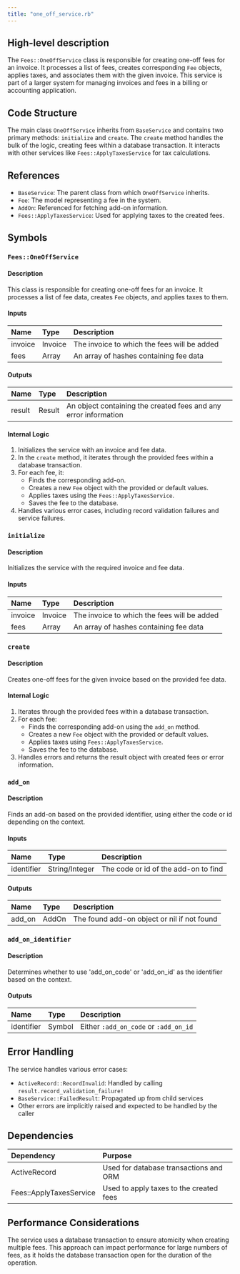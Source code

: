 ```yaml
---
title: "one_off_service.rb"
---
```


## High-level description
The `Fees::OneOffService` class is responsible for creating one-off fees for an invoice. It processes a list of fees, creates corresponding `Fee` objects, applies taxes, and associates them with the given invoice. This service is part of a larger system for managing invoices and fees in a billing or accounting application.

## Code Structure
The main class `OneOffService` inherits from `BaseService` and contains two primary methods: `initialize` and `create`. The `create` method handles the bulk of the logic, creating fees within a database transaction. It interacts with other services like `Fees::ApplyTaxesService` for tax calculations.

## References
- `BaseService`: The parent class from which `OneOffService` inherits.
- `Fee`: The model representing a fee in the system.
- `AddOn`: Referenced for fetching add-on information.
- `Fees::ApplyTaxesService`: Used for applying taxes to the created fees.

## Symbols

### `Fees::OneOffService`
#### Description
This class is responsible for creating one-off fees for an invoice. It processes a list of fee data, creates `Fee` objects, and applies taxes to them.

#### Inputs
| Name | Type | Description |
|:-----|:-----|:------------|
| invoice | Invoice | The invoice to which the fees will be added |
| fees | Array | An array of hashes containing fee data |

#### Outputs
| Name | Type | Description |
|:-----|:-----|:------------|
| result | Result | An object containing the created fees and any error information |

#### Internal Logic
1. Initializes the service with an invoice and fee data.
2. In the `create` method, it iterates through the provided fees within a database transaction.
3. For each fee, it:
   - Finds the corresponding add-on.
   - Creates a new `Fee` object with the provided or default values.
   - Applies taxes using the `Fees::ApplyTaxesService`.
   - Saves the fee to the database.
4. Handles various error cases, including record validation failures and service failures.

### `initialize`
#### Description
Initializes the service with the required invoice and fee data.

#### Inputs
| Name | Type | Description |
|:-----|:-----|:------------|
| invoice | Invoice | The invoice to which the fees will be added |
| fees | Array | An array of hashes containing fee data |

### `create`
#### Description
Creates one-off fees for the given invoice based on the provided fee data.

#### Internal Logic
1. Iterates through the provided fees within a database transaction.
2. For each fee:
   - Finds the corresponding add-on using the `add_on` method.
   - Creates a new `Fee` object with the provided or default values.
   - Applies taxes using `Fees::ApplyTaxesService`.
   - Saves the fee to the database.
3. Handles errors and returns the result object with created fees or error information.

### `add_on`
#### Description
Finds an add-on based on the provided identifier, using either the code or id depending on the context.

#### Inputs
| Name | Type | Description |
|:-----|:-----|:------------|
| identifier | String/Integer | The code or id of the add-on to find |

#### Outputs
| Name | Type | Description |
|:-----|:-----|:------------|
| add_on | AddOn | The found add-on object or nil if not found |

### `add_on_identifier`
#### Description
Determines whether to use 'add_on_code' or 'add_on_id' as the identifier based on the context.

#### Outputs
| Name | Type | Description |
|:-----|:-----|:------------|
| identifier | Symbol | Either `:add_on_code` or `:add_on_id` |

## Error Handling
The service handles various error cases:
- `ActiveRecord::RecordInvalid`: Handled by calling `result.record_validation_failure!`
- `BaseService::FailedResult`: Propagated up from child services
- Other errors are implicitly raised and expected to be handled by the caller

## Dependencies
| Dependency | Purpose |
|:-----------|:--------|
| ActiveRecord | Used for database transactions and ORM |
| Fees::ApplyTaxesService | Used to apply taxes to the created fees |

## Performance Considerations
The service uses a database transaction to ensure atomicity when creating multiple fees. This approach can impact performance for large numbers of fees, as it holds the database transaction open for the duration of the operation.